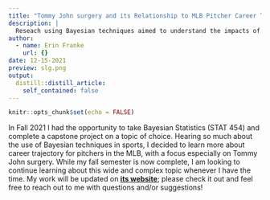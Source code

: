 ```yaml
---
title: "Tommy John surgery and its Relationship to MLB Pitcher Career Trajectory"
description: |
  Reseach using Bayesian techniques aimed to understand the impacts of Tommy John surgery. 
author:
  - name: Erin Franke
    url: {}
date: 12-15-2021
preview: slg.png
output:
  distill::distill_article:
    self_contained: false
---
```



```r
knitr::opts_chunk$set(echo = FALSE)
```

In Fall 2021 I had the opportunity to take Bayesian Statistics (STAT 454) and complete a capstone project on a topic of choice. Hearing so much about the use of Bayesian techniques in sports, I decided to learn more about career trajectory for pitchers in the MLB, with a focus especially on Tommy John surgery. While my fall semester is now complete, I am looking to continue learning about this wide and complex topic whenever I have the time. My work will be updated on [**its website**](https://tjpitchertrajectory.netlify.app/index.html); please check it out and feel free to reach out to me with questions and/or suggestions! 

